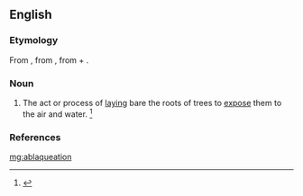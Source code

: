 ==English==

===Etymology===
From {{etyl|la|en}} {{term/t|la|ablaqueātiō||the process or act of digging or loosening the soil around the roots of a tree}}, from {{term/t|la|ablaqueō||disentangle}}, from {{term|ab||from, away from|lang=la}} + {{term/t|la|laqueō||entangle, ensnare}}.

===Noun===
{{en-noun|-}}

# {{context|obsolete|lang=en}} The act or process of [[laying]] bare the roots of trees to [[expose]] them to the air and water. {{defdate|Attested from around (1350 to 1470) until the mid 18<sup>th</sup> century.}}<ref name=SOED>{{R:SOED5|page=5}}</ref>

===References===
<references/>
[[mg:ablaqueation]]